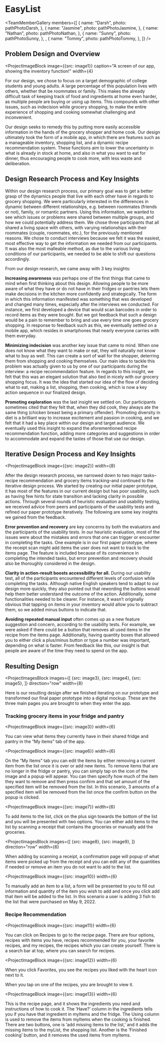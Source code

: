 


# EasyList

<TeamMemberGallery members={[
    {
        name: "Darsh",
        photo: pathPhotoDarsh,
    },
    {
        name: "Jasmine",
        photo: pathPhotoJasmine,
    },
    {
        name: "Nathan",
        photo: pathPhotoNathan,
    },
    {
        name: "Sunny",
        photo: pathPhotoSunny,
    },
    ,
    {
        name: "Tommy",
        photo: pathPhotoTommy,
    },
]} />

## Problem Design and Overview

<ProjectImageBlock
    image={{src: image1}}
    caption="A screen of our app, showing the inventory function!"
    width={4}
>
For our design, we chose to focus on a target demographic of college students and young adults. A large percentage of this population lives with others, whether that be roommates or family. This makes the already difficult task of keeping track of food and ingredients at home even harder, as multiple people are buying or using up items. This compounds with other issues, such as indecision while grocery shopping, to make the entire experience of shopping and cooking somewhat challenging and inconvenient.

Our design seeks to remedy this by putting more easily accessible information in the hands of the grocery shopper and home cook. Our design ultimately took the form of a mobile app, in which there are features such as a manageable inventory, shopping list, and a dynamic recipe recommendation system. These functions aim to lower the uncertainty in what is already in stock at home, and also in what you want to eat for dinner, thus encouraging people to cook more, with less waste and deliberation.
</ProjectImageBlock>

## Design Research Process and Key Insights

Within our design research process, our primary goal was to get a better grasp of the dynamics people that live with each other have in regards to grocery shopping. We were particularly interested in the differences in dynamic between different relationships, e.g. between roommates (friends or not), family, or romantic partners. Using this information, we wanted to see which issues or problems were shared between multiple groups, and how we could potentially address them. We chose three participants that all shared a living space with others, with varying relationships with their roommates (couple, roommates, etc.), for the previously mentioned reasons. We chose to conduct interviews because we felt it was the easiest, most effective way to get the information we needed from our participants. It was also the most malleable method, as due to the various living conditions of our participants, we needed to be able to shift our questions accordingly.

From our design research, we came away with 3 key insights:

**Increasing awareness** was perhaps one of the first things that came to mind when first thinking about this design. Allowing people to be more aware of what they have or do not have in their fridges or pantries lets them make decisions in the kitchen more confidently and strategically. The form in which this information manifested was something that was developed and changed many times, especially after the interviews we conducted. For instance, we first developed a device that would scan barcodes in order to record items as they were bought. But we got feedback that such a design would be a pain to remember to bring and use every time one goes grocery shopping. In response to feedback such as this, we eventually settled on a mobile app, which resides in smartphones that nearly everyone carries with them everyday.

**Minimizing indecision** was another key issue that came to mind. When one does not know what they want to make or eat, they will naturally not know what to buy as well. This can create a sort of wall for the shopper, deterring them from shopping and cooking themselves. Our main idea to tackle this problem was actually given to us by one of our participants during the interview: a recipe recommendation feature. In regards to this insight, we felt that this was an elegant solution that also tied in nicely with our grocery shopping focus. It was the idea that started our idea of the flow of deciding what to eat, making a list, shopping, then cooking, which is now a key action sequence in our finalized design.

**Promoting exploration** was the last insight we settled on. Our participants sometimes cited that they felt that, when they did cook, they always ate the same thing (chicken breast being a primary offender). Promoting diversity in diet is a brilliant way to increase excitement and passion in cooking, and we felt that it had a key place within our design and target audience. We eventually used this insight to expand the aforementioned recipe recommendation function, adding more categories and suggestions in order to accommodate and expand the tastes of those that use our design.

## Iterative Design Process and Key Insights

<ProjectImageBlock
    image={{src: image2}}
    width={8}
>
After the design research process, we narrowed down to two major tasks–recipe recommendation and grocery items tracking–and continued to the iterative design process. We started by creating our initial paper prototype, it has most of the features in our current design but has poor usability, such as having few hints for state transition and lacking clarity in possible actions. Through several rounds of heuristic evaluation and usability testing, we received advice from peers and participants of the usability tests and refined our paper prototype iteratively. The following are some key insights we gained from the feedback.
</ProjectImageBlock>

**Error prevention and recovery** are key concerns by both the evaluators and the participants of the usability tests. In our heuristic evaluation, most of the issues were about the mistakes and errors that one can trigger or encounter in completing the tasks. One example is in our first paper prototype, where the receipt scan might add items the user does not want to track to the items page. The feature is included because of its convenience in completing the intended tasks, but error prevention and recovery should also be thoroughly considered in the design.

**Clarity in action-result boosts accessibility for all.** During our usability test, all of the participants encountered different levels of confusion while completing the tasks. Although native English speakers tend to adapt to our design more quickly, they also pointed out that rewording the buttons would help them better understand the outcome of the action. Additionally, some functionalities needed to be clearer. For instance, it wasn’t originally obvious that tapping on items in your inventory would allow you to subtract them, so we added minus buttons to indicate that.

**Avoiding repeated manual input** often comes up as a new feature suggestion and concern, according to the usability tests. For example, we were asked if there could be a button that removes all used items in the recipe from the items page. Additionally, having quantity boxes that allowed you to either click a plus/minus button or type a number was important, depending on what is faster. From feedback like this, our insight is that people are aware of the time they need to spend on the app.

## Resulting Design

<ProjectImagesBlock
    images={[
        {src: image3},
        {src: image4},
        {src: image5},
    ]}
    direction="row"
    width={8}
>
Here is our resulting design after we finished iterating on our prototype and transformed our final paper prototype into a digital mockup. These are the three main pages you are brought to when they enter the app.
</ProjectImagesBlock>

### Tracking grocery items in your fridge and pantry

<ProjectImageBlock
    image={{src: image3}}
    width={6}
>
You can view what items they currently have in their shared fridge and pantry in the “My items” tab of the app.
</ProjectImageBlock>

<ProjectImageBlock
    image={{src: image6}}
    width={6}
>
On the “My Items” tab you can edit the items by either removing a current item from the list once it is over or add new items. To remove items that are no longer in the fridge or pantry, you can simply tap on the icon of the image and a popup will appear. You can then specify how much of the item they want to remove and then press confirm and that set amount of the specified item will be removed from the list. In this scenario, 3 amounts of a specified item will be removed from the list once the confirm button on the popup is clicked.
</ProjectImageBlock>

<ProjectImageBlock
    image={{src: image7}}
    width={6}
>
To add items to the list, click on the plus sign towards the bottom of the list and you will be presented with two options. You can either add items to the list by scanning a receipt that contains the groceries or manually add the groceries.
</ProjectImageBlock>

<ProjectImagesBlock
    images={[
        {src: image8},
        {src: image9},
    ]}
    direction="row"
    width={6}
>
When adding by scanning a receipt, a confirmation page will popup of what items were picked up from the receipt and you can edit any of the quantities if needed or remove an item you do not want to add to the list.
</ProjectImagesBlock>

<ProjectImageBlock
    image={{src: image10}}
    width={6}
>
To manually add an item to a list, a form will be presented to you to fill out information and quantity of the item you wish to add and once you click add that item will be added to the list. In this scenario a user is adding 3 fish to the list that were purchased on May 9, 2022.
</ProjectImageBlock>

### Recipe Recommendation

<ProjectImageBlock
    image={{src: image11}}
    width={6}
>
You can click on Recipes to go to the recipe page. There are four options, recipes with items you have, recipes recommended for you, your favorite recipes, and my recipes, the recipes which you can create yourself. There is a search bar at top, where you can search for recipes.
</ProjectImageBlock>

<ProjectImageBlock
    image={{src: image12}}
    width={6}
>
When you click Favorites, you see the recipes you liked with the heart icon next to it.

When you tap on one of the recipes, you are brought to view it.
</ProjectImageBlock>

<ProjectImageBlock
    image={{src: image13}}
    width={6}
>
This is the recipe page, and it shows the ingredients you need and instructions of how to cook it. The ‘Have?’ column in the ingredients tells you if you have that ingredient in myItems and the fridge. The Using column is used to remove the items from myItems when the cooking is finished. There are two buttons, one is ‘add missing items to the list,’ and it adds the missing items to the myList, the shopping list. Another is the ‘Finished cooking’ button, and it removes the used items from myItems.
</ProjectImageBlock>
